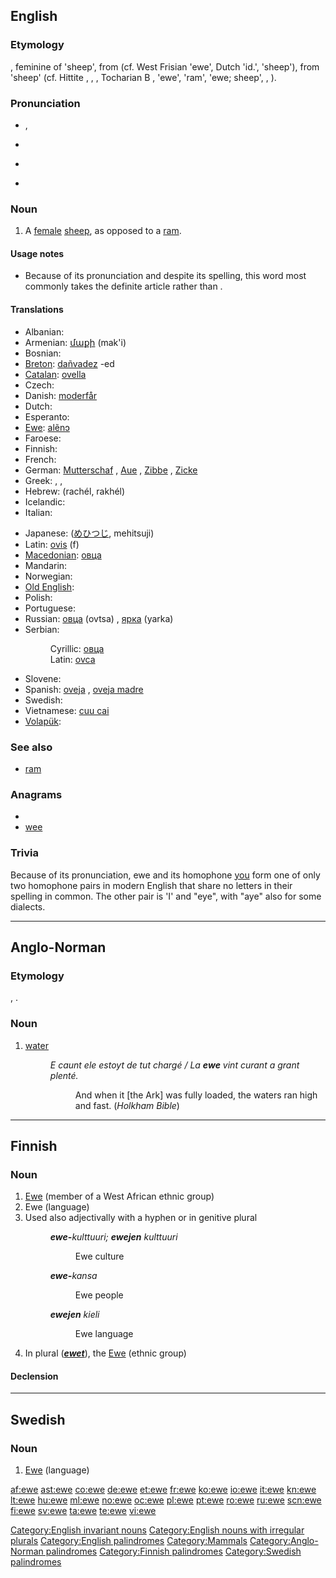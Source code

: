 {{wikipedia|Sheep}}
{{also|Ewe|éwé}}
==English==

===Etymology===
{{etyl|ang}} {{term|eowu|ēowu|lang=ang}}, feminine of {{term|eow}} 'sheep', from {{proto|Germanic|awiz}} (cf. West Frisian {{term|ei|lang=fy}} 'ewe', Dutch {{term|ooi|lang=nl}} 'id.', {{etyl|goh|-}} {{term|ouwi}} 'sheep'), from {{proto|Indo-European|h₂ówis}} 'sheep' (cf. Hittite {{term|ḫau̯i|lang=hit}}, {{etyl|sga|-}} {{term|ói}}, {{etyl|la|-}} {{term|ovis}}, Tocharian B {{term|aw|ā(<sub>u</sub>)w|lang=txb}}, {{etyl|lt|-}} {{term|avis|avìs}} 'ewe', {{etyl|cu|-}} {{term|овьнъ|tr=ovĭnŭ|lang=cu}} 'ram', {{term|овьца||tr=ovĭca|lang=cu}} 'ewe; sheep', {{etyl|grc|-}} {{term|ὄϊς|tr=óïs|lang=grc}}, {{etyl|sa|-}} {{term|अवि|tr=ávi|lang=sa}}).

===Pronunciation===
* {{IPA|/juː/}}, {{SAMPA|/ju:/}}
* {{rhymes|uː}}
* {{homophones|u|yew|you}} {{qualifier|in all dialects}}
* {{homophones|hew|hue}} {{qualifier|in h-dropping dialects}}

===Noun===
{{en-noun|ewe|pl2=ewes}}

# A [[female]] [[sheep]], as opposed to a [[ram]].

====Usage notes====
* Because of its pronunciation and despite its spelling, this word most commonly takes the definite article {{term|a}} rather than {{term|an}}.

====Translations====
{{trans-top|female sheep}}
* Albanian: {{t-|sq|dele|xs=Albanian}}
* Armenian: [[մաքի]] (mak'i)
* Bosnian: {{t-|bs|ovca|f}}
* [[Breton]]: [[dañvadez]] {{f}} -ed {{p}}
* [[Catalan]]: [[ovella]] {{f}}
* Czech: {{t-|cs|ovce|f}}
* Danish: [[moderfår]]
* Dutch: {{t+|nl|ooi|f}}
* Esperanto: {{t-|eo|ŝafino|xs=Esperanto}}
* [[Ewe]]: [[alẽnɔ]]
* Faroese: {{t-|fo|ær|f|xs=Faroese}}
* Finnish: {{t+|fi|uuhi}}
* French: {{t+|fr|brebis|f}}
* German: [[Mutterschaf]] {{n}}, [[Aue]] {{f}}, [[Zibbe]] {{f}}, [[Zicke]] {{f}}
* Greek: {{t+|el|προβατίνα|f|tr=pro̞vaˈtina}}, {{t|el|αρνάδα|f|tr=arˈnaða}}, {{t|el|αμνάδα|f|tr=aˈmnaða}}
* Hebrew: {{t+|he|רחל|f}} (rachél, rakhél)
* Icelandic: {{t+|is|ær|f}}
* Italian: {{t+|it|pecora|f}}
{{trans-mid}}
* Japanese: {{t+|ja|牝羊, 雌羊}} ([[めひつじ]], mehitsuji)
* Latin: [[ovis]] (f)
* [[Macedonian]]: [[овца]] {{f}}
* Mandarin: {{t|cmn|母羊|tr=mǔyáng|sc=Hani}}
* Norwegian: {{t-|no|søye|c}}
* [[Old English]]: {{t-|ang|eowu|alt=ēowu|xs=Old English}}
* Polish: {{t+|pl|owca|f}}
* Portuguese: {{t+|pt|ovelha|f}}
* Russian: [[овца]] (ovtsa) {{f}}, [[ярка]] (yarka) {{f}}
* Serbian:
*: Cyrillic: [[овца]] {{f}}
*: Latin: [[ovca]] {{f}}
* Slovene: {{t+|sl|ovca|f}}
* Spanish: [[oveja]] {{f}}, [[oveja madre]] {{f}}
* Swedish: {{t+|sv|tacka|c}}
* Vietnamese: [[cuu cai]]
* [[Volapük]]: {{t-|vo|jijip|xs=Volapük}}
{{trans-bottom}}

===See also===
* [[ram]]

===Anagrams===
* {{alphagram|[[eew]]}}
* [[wee]]

===Trivia===
Because of its pronunciation, ewe and its homophone [[you]] form one of only two homophone pairs in modern English that share no letters in their spelling in common. The other pair is 'I' and "eye", with "aye" also for some dialects.

[[Category:English invariant nouns]]
[[Category:English nouns with irregular plurals]]
[[Category:English palindromes]]
[[Category:Mammals]]

----

==Anglo-Norman==

===Etymology===
{{etyl|fro|xno}} {{term|eve|lang=fro}}, {{etyl|la|xno}} {{term|aqua|lang=la}}.

===Noun===
{{xno-noun-f}}

# [[water]]
#: ''E caunt ele estoyt de tut chargé / La '''ewe''' vint curant a grant plenté.''
#:: And when it [the Ark] was fully loaded, the waters ran high and fast. (''Holkham Bible'')

[[Category:Anglo-Norman palindromes]]

----

==Finnish==

===Noun===
{{infl|fi|noun}}

# [[Ewe]] (member of a West African ethnic group)
# Ewe (language)
# Used also adjectivally with a hyphen or in genitive plural
#: '''''ewe-'''kulttuuri; '''ewejen''' kulttuuri''
#:: Ewe culture
#: '''''ewe-'''kansa''
#:: Ewe people
#: '''''ewejen''' kieli''
#:: Ewe language
# In plural ('''''[[ewet]]'''''), the [[Ewe]] (ethnic group)

====Declension====
{{fi-decl-valo|ew|||e|ä}}

[[Category:Finnish palindromes]]

----

==Swedish==

===Noun===
{{infl|sv|noun|g=c}}

# [[Ewe]] (language)

{{tbot entry|Swedish|Ewe|2008|April|sv}}

[[Category:Swedish palindromes]]

[[af:ewe]]
[[ast:ewe]]
[[co:ewe]]
[[de:ewe]]
[[et:ewe]]
[[fr:ewe]]
[[ko:ewe]]
[[io:ewe]]
[[it:ewe]]
[[kn:ewe]]
[[lt:ewe]]
[[hu:ewe]]
[[ml:ewe]]
[[no:ewe]]
[[oc:ewe]]
[[pl:ewe]]
[[pt:ewe]]
[[ro:ewe]]
[[ru:ewe]]
[[scn:ewe]]
[[fi:ewe]]
[[sv:ewe]]
[[ta:ewe]]
[[te:ewe]]
[[vi:ewe]]